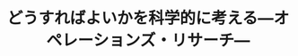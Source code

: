 ﻿---
title: "どうすればよいかを科学的に考える―オペレーションズ・リサーチ―"
category: "工学院"
vol: 4
interviewee: "森 雅夫 "
url: ""
tags: ["科学","水","線形","経営","費用"]
pdf: "4-4.pdf"
career: ""
pdfurl: "4-4/4-4.pdf"
preface: "オペレーションズ・リサーチの適用される問題は幅広い。その手法にはトラックの輸送問題などの費用最小問題といった線形計画法の問題、そして切符売り場などでの行列の問題といった待ち行列の問題がある。このような手法を用いて経営戦略にかぎらず、日常生活でいかに意思決定を行うかということを考えるのが、オペレーションズ・リサーチと言えよう。森では森助教授、水野助手を中心に活発な研究が行われている。"
---
